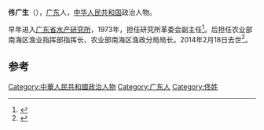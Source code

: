 '''佟广生'''（{{bd|1928年||2014年|2月18日|catIdx=Tong}}），[[广东|广东]]人，[[中华人民共和国|中华人民共和国]]政治人物。

早年进入[[广东省水产研究所|广东省水产研究所]]，1973年，担任研究所革委会副主任<ref>{{cite news|title=突破产业发展技术瓶颈促进产业健康可持续发展|url=http://www.cafs.ac.cn/30/gwsk/gw_7.htm|accessdate=2014-02-26|newspaper=珠江水产研究所}}{{dead link|date=2017年11月 |bot=InternetArchiveBot |fix-attempted=yes }}</ref>。后担任农业部南海区渔业指挥部指挥长、农业部南海区渔政分局局长。2014年2月18日去世<ref>{{cite news|title=佟广生同志逝世|url=http://cpc.people.com.cn/n/2014/0221/c87393-24425065.html|accessdate=2014-02-26|newspaper=人民网|archive-date=2016-03-04|archive-url=https://web.archive.org/web/20160304080728/http://cpc.people.com.cn/n/2014/0221/c87393-24425065.html|dead-url=no}}</ref>。

==参考==
{{reflist}}
{{中国政治人物小作品}}

[[Category:中華人民共和國政治人物|Category:中華人民共和國政治人物]]
[[Category:广东人|Category:广东人]]
[[Category:佟姓|Category:佟姓]]